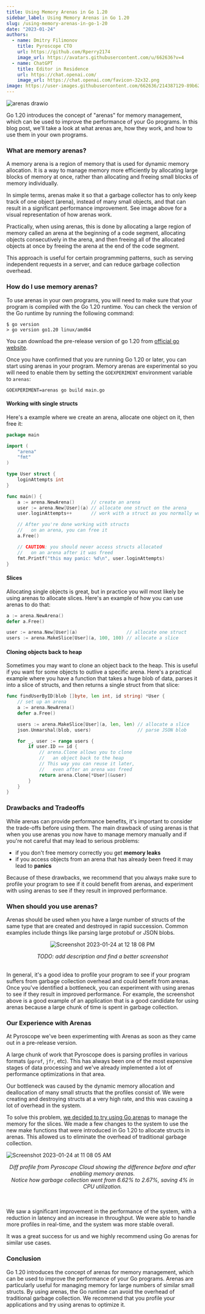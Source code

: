 ```yaml
---
title: Using Memory Arenas in Go 1.20
sidebar_label: Using Memory Arenas in Go 1.20
slug: /using-memory-arenas-in-go-1-20
date: "2023-01-24"
authors:
  - name: Dmitry Filimonov
    title: Pyroscope CTO
    url: https://github.com/Rperry2174
    image_url: https://avatars.githubusercontent.com/u/662636?v=4
  - name: ChatGPT
    title: Editor in Residence
    url: https://chat.openai.com/
    image_url: https://chat.openai.com/favicon-32x32.png
image: https://user-images.githubusercontent.com/662636/214387129-89b621db-fc0f-4cb7-9e66-877a96affc90.png
---
```


![arenas drawio](https://user-images.githubusercontent.com/662636/214387284-e43bbd30-85aa-45ed-ba0a-83bd13fe892f.svg)

Go 1.20 introduces the concept of "arenas" for memory management, which can be used to improve the performance of your Go programs. In this blog post, we'll take a look at what arenas are, how they work, and how to use them in your own programs.

### What are memory arenas?

A memory arena is a region of memory that is used for dynamic memory allocation. It is a way to manage memory more efficiently by allocating large blocks of memory at once, rather than allocating and freeing small blocks of memory individually.

In simple terms, arenas make it so that a garbage collector has to only keep track of one object (arena), instead of many small objects, and that can result in a significant performance improvement. See image above for a visual representation of how arenas work.

Practically, when using arenas, this is done by allocating a large region of memory called an arena at the beginning of a code segment, allocating objects consecutively in the arena, and then freeing all of the allocated objects at once by freeing the arena at the end of the code segment.

This approach is useful for certain programming patterns, such as serving independent requests in a server, and can reduce garbage collection overhead.

### How do I use memory arenas?

To use arenas in your own programs, you will need to make sure that your program is compiled with the Go 1.20 runtime. You can check the version of the Go runtime by running the following command:

```shell
$ go version
> go version go1.20 linux/amd64
```

You can download the pre-release version of go 1.20 from [official go website](https://go.dev/dl/#go1.20rc3).

Once you have confirmed that you are running Go 1.20 or later, you can start using arenas in your program. Memory arenas are experimental so you will need to enable them by setting the `GOEXPERIMENT` environment variable to `arenas`:

```shell
GOEXPERIMENT=arenas go build main.go
```

#### Working with single structs

Here's a example where we create an arena, allocate one object on it, then free it:

```go
package main

import (
	"arena"
	"fmt"
)

type User struct {
	loginAttempts int
}

func main() {
	a := arena.NewArena()      // create an arena
	user := arena.New[User](a) // allocate one struct on the arena
	user.loginAttempts++       // work with a struct as you normally would

	// After you're done working with structs
	//   on an arena, you can free it
	a.Free()

	// CAUTION: you should never access structs allocated
	//   on an arena after it was freed
	fmt.Printf("this may panic: %d\n", user.loginAttempts)
}
```

#### Slices

Allocating single objects is great, but in practice you will most likely be using arenas to allocate slices. Here's an example of how you can use arenas to do that:

```go
a := arena.NewArena()
defer a.Free()

user := arena.New[User](a)                  // allocate one struct
users := arena.MakeSlice[User](a, 100, 100) // allocate a slice
```

#### Cloning objects back to heap

Sometimes you may want to clone an object back to the heap. This is useful if you want for some objects to outlive a specific arena. Here's a practical example where you have a function that takes a huge blob of data, parses it into a slice of structs, and then returns a single struct from that slice:

```go
func findUserByID(blob []byte, len int, id string) *User {
	// set up an arena
	a := arena.NewArena()
	defer a.Free()

	users := arena.MakeSlice[User](a, len, len) // allocate a slice
	json.Unmarshal(blob, users)                 // parse JSON blob

	for _, user := range users {
		if user.ID == id {
			// arena.Clone allows you to clone
			//   an object back to the heap
			// This way you can reuse it later,
			//   even after an arena was freed
			return arena.Clone[*User](&user)
		}
	}
}
```

### Drawbacks and Tradeoffs

While arenas can provide performance benefits, it's important to consider the trade-offs before using them. The main drawback of using arenas is that when you use arenas you now have to manage memory manually and if you're not careful that may lead to serious problems:

* if you don't free memory correctly you get **memory leaks**
* if you access objects from an arena that has already been freed it may lead to **panics**

Because of these drawbacks, we recommend that you always make sure to profile your program to see if it could benefit from arenas, and experiment with using arenas to see if they result in improved performance.


### When should you use arenas?

Arenas should be used when you have a large number of structs of the same type that are created and destroyed in rapid succession. Common examples include things like parsing large protobuf or JSON blobs.

<center>

![Screenshot 2023-01-24 at 12 18 08 PM](https://user-images.githubusercontent.com/662636/214399512-7cd2e98f-6ee3-4d9f-ad73-5969d23ef149.png)

<i>
TODO: add description and find a better screenshot
</i>
</center>
<br/>

In general, it's a good idea to profile your program to see if your program suffers from garbage collection overhead and could benefit from arenas. Once you've identified a bottleneck, you can experiment with using arenas to see if they result in improved performance. For example, the screenshot above is a good example of an application that is a good candidate for using arenas because a large chunk of time is spent in garbage collection.


### Our Experience with Arenas

At Pyroscope we've been experimenting with Arenas as soon as they came out in a pre-release version.

A large chunk of work that Pyroscope does is parsing profiles in various formats (`pprof`, `jfr`, etc). This has always been one of the most expensive stages of data processing and we've already implemented a lot of performance optimizations in that area.

Our bottleneck was caused by the dynamic memory allocation and deallocation of many small structs that the profiles consist of. We were creating and destroying structs at a very high rate, and this was causing a lot of overhead in the system.

To solve this problem, [we decided to try using Go arenas](https://github.com/pyroscope-io/pyroscope/pull/1804) to manage the memory for the slices. We made a few changes to the system to use the new make functions that were introduced in Go 1.20 to allocate structs in arenas. This allowed us to eliminate the overhead of traditional garbage collection.

![Screenshot 2023-01-24 at 11 08 05 AM](https://user-images.githubusercontent.com/662636/214385659-bb7f37ac-9d1f-4f27-83ba-2055d92a9884.png)

<center><i>Diff profile from Pyroscope Cloud showing the difference before and after enabling memory arenas. <br/>Notice how garbage collection went from 6.62% to 2.67%, saving 4% in CPU utilization.</i></center>

<br/>
<br/>

We saw a significant improvement in the performance of the system, with a reduction in latency and an increase in throughput. We were able to handle more profiles in real-time, and the system was more stable overall.

It was a great success for us and we highly recommend using Go arenas for similar use cases.

### Conclusion

Go 1.20 introduces the concept of arenas for memory management, which can be used to improve the performance of your Go programs. Arenas are particularly useful for managing memory for large numbers of similar small structs. By using arenas, the Go runtime can avoid the overhead of traditional garbage collection. We recommend that you profile your applications and try using arenas to optimize it.

